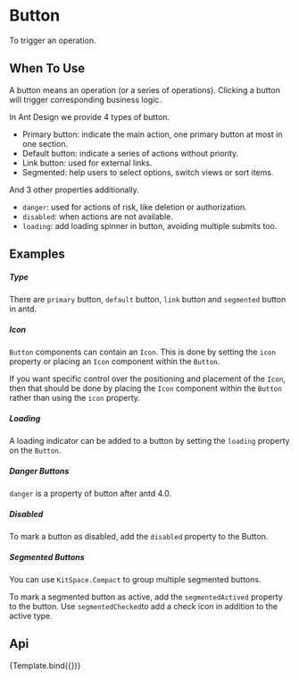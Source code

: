
<Meta
    title="Design System/General/Button"
    argTypes={ButtonArgTypes}
/>

# Button

To trigger an operation.

## When To Use

A button means an operation (or a series of operations). Clicking a button will trigger corresponding business logic.

In Ant Design we provide 4 types of button.

-   Primary button: indicate the main action, one primary button at most in one section.
-   Default button: indicate a series of actions without priority.
-   Link button: used for external links.
-   Segmented: help users to select options, switch views or sort items.

And 3 other properties additionally.

-   `danger`: used for actions of risk, like deletion or authorization.
-   `disabled`: when actions are not available.
-   `loading`: add loading spinner in button, avoiding multiple submits too.

## Examples

##### Type

There are `primary` button, `default` button, `link` button and `segmented` button in antd.

<CustomCanvas content={Exemples.Type} source={Sources.Type} />

##### Icon

`Button` components can contain an `Icon`. This is done by setting the `icon` property or placing an `Icon` component within the `Button`.

If you want specific control over the positioning and placement of the `Icon`, then that should be done by placing the `Icon` component within the `Button` rather than using the `icon` property.

<CustomCanvas content={Exemples.Icon} source={Sources.Icon}/>

##### Loading

A loading indicator can be added to a button by setting the `loading` property on the `Button`.

<CustomCanvas content={Exemples.Loading} source={Sources.Loading}/>

##### Danger Buttons

`danger` is a property of button after antd 4.0.

<CustomCanvas content={Exemples.Danger} source={Sources.Danger} />

##### Disabled

To mark a button as disabled, add the `disabled` property to the Button.

<CustomCanvas content={Exemples.Disabled} source={Sources.Disabled}/>

##### Segmented Buttons

You can use `KitSpace.Compact` to group multiple segmented buttons.

<CustomCanvas content={Exemples.Compact} source={Sources.Compact} />

To mark a segmented button as active, add the `segmentedActived` property to the button.
Use `segmentedChecked`to add a check icon in addition to the active type.

<CustomCanvas content={Exemples.SegmentedActive} source={Sources.SegmentedActive} />

## Api

<Canvas>
    <Story name="Button">{Template.bind({})}</Story>
</Canvas>

 <Controls story="Button"/>

